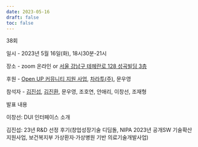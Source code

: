 ```yaml
---
date: 2023-05-16
draft: false
toc: false
---
```


38회

일시 - 2023년 5월 16일(화), 18시30분-21시

장소 - zoom 온라인 or [서울 강남구 테헤란로 128 성곡빌딩 3층](http://kko.to/_m187jEDYY)

<div id="daumRoughmapContainer1692248495740" class="root_daum_roughmap root_daum_roughmap_landing" 
style=";margin: auto;"></div>

<script charset="UTF-8" class="daum_roughmap_loader_script" src="https://ssl.daumcdn.net/dmaps/map_js_init/roughmapLoader.js"></script>

<script charset="UTF-8">
	new daum.roughmap.Lander({
		"timestamp" : "1692248495740",
		"key" : "2fv7o",
		"mapWidth" : "640",
		"mapHeight" : "360"
	}).render();
</script>

후원 - [Open UP 커뮤니티 지원 사업](https://www.oss.kr/community_support_cm/show/2de472f0-6a84-4d5c-90f1-142231938d17?page=2), [차라투(주)](https://www.zarathu.com/), 문우영

참석자 - [김진섭](https://github.com/jinseob2kim), [김진환](https://github.com/jhk0530), 문우영, 조호연, 안애리, 이창선, 조재형

발표 내용

이창선: DUI 인터페이스 소개

김진섭: 23년 R&D 선정 후기(창업성장기술 디딤돌, NIPA 2023년 공개SW 기술확산 지원사업, 보건복지부 가상환자·가상병원 기반 의료기술개발사업)
     
